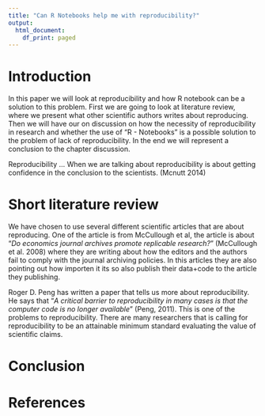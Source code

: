 ```yaml
---
title: "Can R Notebooks help me with reproducibility?"
output:
  html_document:
    df_print: paged
---
```


# Introduction

In this paper we will look at reproducibility and how R notebook can be a solution to this problem. First we are going to look at literature review, where we present what other scientific authors writes about reproducing. Then we will have our on discussion on how the necessity of reproducibility in research and whether the use of "R - Notebooks" is a possible solution to the problem of lack of reproducibility. In the end we will represent a conclusion to the chapter discussion.

Reproducibility ... When we are talking about reproducibility is about getting confidence in the conclusion to the scientists. (Mcnutt 2014) 

# Short literature review

We have chosen to use several different scientific articles that are about reproducing. One of the article is from McCullough et al, the article is about "*Do economics journal archives promote replicable research?*" (McCullough et al. 2008) where they are writing about how the editors and the authors fail to comply with the journal archiving policies. In this articles they are also pointing out how importen it its so also publish their data+code to the article they publishing.

Roger D. Peng has written a paper that tells us more about reproducibility. He says that "*A critical barrier to reproducibility in many cases is that the computer code is no longer available*" (Peng, 2011). This is one of the problems to reproducibility. There are many researchers that is calling for reproducibility to be an attainable minimum standard evaluating the value of scientific claims.

# Conclusion

# References
